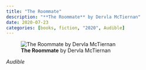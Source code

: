 ```yaml
---
title: "The Roommate"
description: "**The Roommate** by Dervla McTiernan"
date: 2020-07-23
categories: [books, fiction, "2020", Audible]
---
```

![**The Roommate** by Dervla McTiernan](the-roommate.jpg){fig-align="left"}

*Audible*
